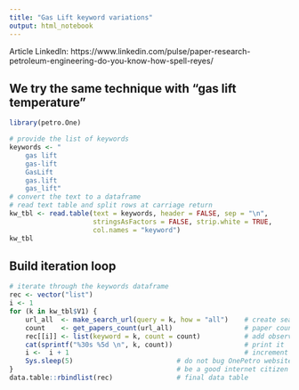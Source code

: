 ```yaml
---
title: "Gas Lift keyword variations"
output: html_notebook
---
```


Article LinkedIn: https://www.linkedin.com/pulse/paper-research-petroleum-engineering-do-you-know-how-spell-reyes/

## We try the same technique with "gas lift temperature"

```r
library(petro.One)

# provide the list of keywords
keywords <- "    
    gas lift
    gas-lift
    GasLift
    gas.lift
    gas_lift"
# convert the text to a dataframe
# read text table and split rows at carriage return
kw_tbl <- read.table(text = keywords, header = FALSE, sep = "\n", 
                     stringsAsFactors = FALSE, strip.white = TRUE, 
                     col.names = "keyword")
kw_tbl
```



## Build iteration loop

```r
# iterate through the keywords dataframe
rec <- vector("list")
i <- 1
for (k in kw_tbl$V1) {
    url_all  <- make_search_url(query = k, how = "all")    # create search query
    count    <- get_papers_count(url_all)                  # paper count
    rec[[i]] <- list(keyword = k, count = count)           # add observation
    cat(sprintf("%30s %5d \n", k, count))                  # print it
    i <-  i + 1                                            # increment counter
    Sys.sleep(5)                          # do not bug OnePetro website too much
}                                         # be a good internet citizen
data.table::rbindlist(rec)                # final data table
```
